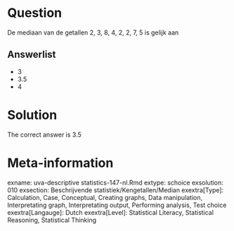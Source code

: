 Question
========

De mediaan van de getallen 2, 3, 8, 4, 2, 2, 7, 5 is gelijk aan 

Answerlist
----------
* 3
* 3.5
* 4

Solution
========

The correct answer is  3.5 

Meta-information
================
exname: uva-descriptive statistics-147-nl.Rmd 
extype: schoice 
exsolution: 010 
exsection: Beschrijvende statistiek/Kengetallen/Median
exextra[Type]: Calculation, Case, Conceptual, Creating graphs, Data manipulation, Interpretating graph, Interpretating output, Performing analysis, Test choice 
exextra[Langauge]: Dutch 
exextra[Level]: Statistical Literacy, Statistical Reasoning, Statistical Thinking 
